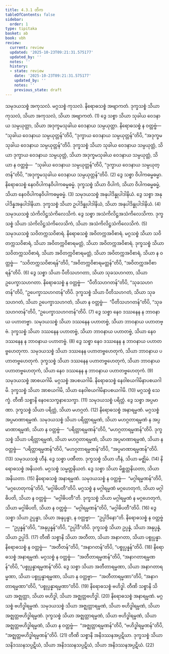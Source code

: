 ```yaml
---
title: 4.3.1 တိက
tableOfContents: false
sidebar:
  order: 1
type: tipitaka
basket: ab
book: vbh
review:
  current: review
  updated: '2025-10-23T09:21:31.575177'
  updated_by: ''
  notes: ''
  history:
  - state: review
    date: '2025-10-23T09:21:31.575177'
    updated_by: ''
    notes: ''
    previous_state: draft
---
```



<ReviewStatus review={frontmatter.review} showDetails={true} />

<HypothesisAnnotation frontmatter={frontmatter} />

<DynamicBreadcrumb />

<Division number="217" book="vbh" e="ch" v="30" p="119">

<Paragraph number="822" book="vbh">
သမုဒယသစ္စံ အကုသလံ. မဂ္ဂသစ္စံ ကုသလံ. နိရောဓသစ္စံ အဗျာကတံ. ဒုက္ခသစ္စံ သိယာ ကုသလံ, သိယာ အကုသလံ, သိယာ အဗျာကတံ. (1)
</Paragraph>

<Paragraph number="823" book="vbh">
ဒွေ သစ္စာ သိယာ သုခါယ ဝေဒနာယ သမ္ပယုတ္တာ, သိယာ အဒုက္ခမသုခါယ ဝေဒနာယ သမ္ပယုတ္တာ. နိရောဓသစ္စံ န ဝတ္တဗ္ဗံ—  “သုခါယ ဝေဒနာယ သမ္ပယုတ္တန်”တိပိ, “ဒုက္ခာယ ဝေဒနာယ သမ္ပယုတ္တန်”တိပိ, “အဒုက္ခမသုခါယ ဝေဒနာယ သမ္ပယုတ္တန်”တိပိ. ဒုက္ခသစ္စံ သိယာ သုခါယ ဝေဒနာယ သမ္ပယုတ္တံ, သိယာ ဒုက္ခာယ ဝေဒနာယ သမ္ပယုတ္တံ, သိယာ အဒုက္ခမသုခါယ ဝေဒနာယ သမ္ပယုတ္တံ, သိယာ န ဝတ္တဗ္ဗံ—  “သုခါယ ဝေဒနာယ သမ္ပယုတ္တန်”တိပိ, “ဒုက္ခာယ ဝေဒနာယ သမ္ပယုတ္တန်”တိပိ, “အဒုက္ခမသုခါယ ဝေဒနာယ သမ္ပယုတ္တန်”တိပိ. (2)
</Paragraph>

<Paragraph number="824" book="vbh">
ဒွေ သစ္စာ ဝိပါကဓမ္မဓမ္မာ. နိရောဓသစ္စံ နေဝဝိပါကနဝိပါကဓမ္မဓမ္မံ. ဒုက္ခသစ္စံ သိယာ ဝိပါကံ, သိယာ ဝိပါကဓမ္မဓမ္မံ, သိယာ နေဝဝိပါကနဝိပါကဓမ္မဓမ္မံ. (3)
</Paragraph>

<Paragraph number="825" book="vbh">
သမုဒယသစ္စံ အနုပါဒိန္နုပါဒါနိယံ. ဒွေ သစ္စာ အနုပါဒိန္နအနုပါဒါနိယာ. ဒုက္ခသစ္စံ သိယာ ဥပါဒိန္နုပါဒါနိယံ, သိယာ အနုပါဒိန္နုပါဒါနိယံ. (4)
</Paragraph>

<Paragraph number="826" book="vbh">
သမုဒယသစ္စံ သံကိလိဋ္ဌသံကိလေသိကံ. ဒွေ သစ္စာ အသံကိလိဋ္ဌအသံကိလေသိကာ. ဒုက္ခသစ္စံ သိယာ သံကိလိဋ္ဌသံကိလေသိကံ, သိယာ အသံကိလိဋ္ဌသံကိလေသိကံ. (5)
</Paragraph>

<Paragraph number="827" book="vbh">
သမုဒယသစ္စံ သဝိတက္ကသဝိစာရံ. နိရောဓသစ္စံ အဝိတက္ကအဝိစာရံ. မဂ္ဂသစ္စံ သိယာ သဝိတက္ကသဝိစာရံ, သိယာ အဝိတက္ကဝိစာရမတ္တံ, သိယာ အဝိတက္ကအဝိစာရံ. ဒုက္ခသစ္စံ သိယာ သဝိတက္ကသဝိစာရံ, သိယာ အဝိတက္ကဝိစာရမတ္တံ, သိယာ အဝိတက္ကအဝိစာရံ, သိယာ န ဝတ္တဗ္ဗံ—  “သဝိတက္ကသဝိစာရန်”တိပိ, “အဝိတက္ကဝိစာရမတ္တန်”တိပိ, “အဝိတက္ကအဝိစာရန်”တိပိ. (6)
</Paragraph>

<Paragraph number="828" book="vbh">
ဒွေ သစ္စာ သိယာ ပီတိသဟဂတာ, သိယာ သုခသဟဂတာ, သိယာ ဥပေက္ခာသဟဂတာ. နိရောဓသစ္စံ န ဝတ္တဗ္ဗံ—  “ပီတိသဟဂတန်”တိပိ, “သုခသဟဂတန်”တိပိ, “ဥပေက္ခာသဟဂတန်”တိပိ. ဒုက္ခသစ္စံ သိယာ ပီတိသဟဂတံ, သိယာ သုခသဟဂတံ, သိယာ ဥပေက္ခာသဟဂတံ, သိယာ န ဝတ္တဗ္ဗံ—  “ပီတိသဟဂတန်”တိပိ, “သုခသဟဂတန်”တိပိ, “ဥပေက္ခာသဟဂတန်”တိပိ. (7)
</Paragraph>

<Paragraph number="829" book="vbh">
ဒွေ သစ္စာ နေဝ ဒဿနေန န ဘာဝနာယ ပဟာတဗ္ဗာ. သမုဒယသစ္စံ သိယာ ဒဿနေန ပဟာတဗ္ဗံ, သိယာ ဘာဝနာယ ပဟာတဗ္ဗံ. ဒုက္ခသစ္စံ သိယာ ဒဿနေန ပဟာတဗ္ဗံ, သိယာ ဘာဝနာယ ပဟာတဗ္ဗံ, သိယာ နေဝ ဒဿနေန န ဘာဝနာယ ပဟာတဗ္ဗံ. (8)
</Paragraph>

<Paragraph number="830" book="vbh">
ဒွေ သစ္စာ နေဝ ဒဿနေန န ဘာဝနာယ ပဟာတဗ္ဗဟေတုကာ. သမုဒယသစ္စံ သိယာ ဒဿနေန ပဟာတဗ္ဗဟေတုကံ, သိယာ ဘာဝနာယ ပဟာတဗ္ဗဟေတုကံ. ဒုက္ခသစ္စံ သိယာ ဒဿနေန ပဟာတဗ္ဗဟေတုကံ, သိယာ ဘာဝနာယ ပဟာတဗ္ဗဟေတုကံ, သိယာ နေဝ ဒဿနေန န ဘာဝနာယ ပဟာတဗ္ဗဟေတုကံ. (9)
</Paragraph>

<Paragraph number="831" book="vbh">
သမုဒယသစ္စံ အာစယဂါမိ. မဂ္ဂသစ္စံ အပစယဂါမိ. နိရောဓသစ္စံ နေဝါစယဂါမိနာပစယဂါမိ. ဒုက္ခသစ္စံ သိယာ အာစယဂါမိ, သိယာ နေဝါစယဂါမိနာပစယဂါမိ. (10)
</Paragraph>

<Paragraph number="832" book="vbh">
မဂ္ဂသစ္စံ သေက္ခံ. တီဏိ သစ္စာနိ နေဝသေက္ခနာသေက္ခာ. (11)
</Paragraph>

<Paragraph number="833" book="vbh">
သမုဒယသစ္စံ ပရိတ္တံ. ဒွေ သစ္စာ အပ္ပမာဏာ. ဒုက္ခသစ္စံ သိယာ ပရိတ္တံ, သိယာ မဟဂ္ဂတံ. (12)
</Paragraph>

<Paragraph number="834" book="vbh">
နိရောဓသစ္စံ အနာရမ္မဏံ. မဂ္ဂသစ္စံ အပ္ပမာဏာရမ္မဏံ. သမုဒယသစ္စံ သိယာ ပရိတ္တာရမ္မဏံ, သိယာ မဟဂ္ဂတာရမ္မဏံ န အပ္ပမာဏာရမ္မဏံ, သိယာ န ဝတ္တဗ္ဗံ—  “ပရိတ္တာရမ္မဏန်”တိပိ, “မဟဂ္ဂတာရမ္မဏန်”တိပိ. ဒုက္ခသစ္စံ သိယာ ပရိတ္တာရမ္မဏံ, သိယာ မဟဂ္ဂတာရမ္မဏံ, သိယာ အပ္ပမာဏာရမ္မဏံ, သိယာ န ဝတ္တဗ္ဗံ—  “ပရိတ္တာရမ္မဏန်”တိပိ, “မဟဂ္ဂတာရမ္မဏန်”တိပိ, “အပ္ပမာဏာရမ္မဏန်”တိပိ. (13)
</Paragraph>

<Paragraph number="835" book="vbh">
သမုဒယသစ္စံ ဟီနံ. ဒွေ သစ္စာ ပဏီတာ. ဒုက္ခသစ္စံ သိယာ ဟီနံ, သိယာ မဇ္ဈိမံ. (14)
</Paragraph>

<Paragraph number="836" book="vbh">
နိရောဓသစ္စံ အနိယတံ. မဂ္ဂသစ္စံ သမ္မတ္တနိယတံ. ဒွေ သစ္စာ သိယာ မိစ္ဆတ္တနိယတာ, သိယာ အနိယတာ. (15)
</Paragraph>

<Paragraph number="837" book="vbh">
နိရောဓသစ္စံ အနာရမ္မဏံ. သမုဒယသစ္စံ န ဝတ္တဗ္ဗံ—  “မဂ္ဂါရမ္မဏန်”တိပိ, “မဂ္ဂဟေတုကန်”တိပိ, “မဂ္ဂါဓိပတီ”တိပိ. မဂ္ဂသစ္စံ န မဂ္ဂါရမ္မဏံ မဂ္ဂဟေတုကံ, သိယာ မဂ္ဂါဓိပတိ, သိယာ န ဝတ္တဗ္ဗံ—  “မဂ္ဂါဓိပတီ”တိ. ဒုက္ခသစ္စံ သိယာ မဂ္ဂါရမ္မဏံ န မဂ္ဂဟေတုကံ, သိယာ မဂ္ဂါဓိပတိ, သိယာ န ဝတ္တဗ္ဗံ—  “မဂ္ဂါရမ္မဏန်”တိပိ, “မဂ္ဂါဓိပတီ”တိပိ. (16)
</Paragraph>

<Paragraph number="838" book="vbh">
ဒွေ သစ္စာ သိယာ ဥပ္ပန္နာ, သိယာ အနုပ္ပန္နာ, န ဝတ္တဗ္ဗာ—  “ဥပ္ပါဒိနော”တိ. နိရောဓသစ္စံ န ဝတ္တဗ္ဗံ—  “ဥပ္ပန္နန်”တိပိ, “အနုပ္ပန္နန်”တိပိ, “ဥပ္ပါဒီ”တိပိ. ဒုက္ခသစ္စံ သိယာ ဥပ္ပန္နံ, သိယာ အနုပ္ပန္နံ, သိယာ ဥပ္ပါဒိ. (17)
</Paragraph>

<Paragraph number="839" book="vbh">
တီဏိ သစ္စာနိ သိယာ အတီတာ, သိယာ အနာဂတာ, သိယာ ပစ္စုပ္ပန္နာ. နိရောဓသစ္စံ န ဝတ္တဗ္ဗံ—  “အတီတန်”တိပိ, “အနာဂတန်”တိပိ, “ပစ္စုပ္ပန္နန်”တိပိ. (18)
</Paragraph>

<Paragraph number="840" book="vbh">
နိရောဓသစ္စံ အနာရမ္မဏံ. မဂ္ဂသစ္စံ န ဝတ္တဗ္ဗံ—  “အတီတာရမ္မဏန်”တိပိ, “အနာဂတာရမ္မဏန်”တိပိ, “ပစ္စုပ္ပန္နာရမ္မဏန်”တိပိ. ဒွေ သစ္စာ သိယာ အတီတာရမ္မဏာ, သိယာ အနာဂတာရမ္မဏာ, သိယာ ပစ္စုပ္ပန္နာရမ္မဏာ, သိယာ န ဝတ္တဗ္ဗာ—  “အတီတာရမ္မဏာ”တိပိ, “အနာဂတာရမ္မဏာ”တိပိ, “ပစ္စုပ္ပန္နာရမ္မဏာ”တိပိ. (19)
</Paragraph>

<Paragraph number="841" book="vbh">
နိရောဓသစ္စံ ဗဟိဒ္ဓါ. တီဏိ သစ္စာနိ သိယာ အဇ္ဈတ္တာ, သိယာ ဗဟိဒ္ဓါ, သိယာ အဇ္ဈတ္တဗဟိဒ္ဓါ. (20)
</Paragraph>

<Paragraph number="842" book="vbh">
နိရောဓသစ္စံ အနာရမ္မဏံ. မဂ္ဂသစ္စံ ဗဟိဒ္ဓါရမ္မဏံ. သမုဒယသစ္စံ သိယာ အဇ္ဈတ္တာရမ္မဏံ, သိယာ ဗဟိဒ္ဓါရမ္မဏံ, သိယာ အဇ္ဈတ္တဗဟိဒ္ဓါရမ္မဏံ. ဒုက္ခသစ္စံ သိယာ အဇ္ဈတ္တာရမ္မဏံ, သိယာ ဗဟိဒ္ဓါရမ္မဏံ, သိယာ အဇ္ဈတ္တဗဟိဒ္ဓါရမ္မဏံ, သိယာ န ဝတ္တဗ္ဗံ—  “အဇ္ဈတ္တာရမ္မဏန်”တိပိ, “ဗဟိဒ္ဓါရမ္မဏန်”တိပိ, “အဇ္ဈတ္တဗဟိဒ္ဓါရမ္မဏန်”တိပိ. (21)
</Paragraph>

<Paragraph number="843" book="vbh">
တီဏိ သစ္စာနိ အနိဒဿနအပ္ပဋိဃာ. ဒုက္ခသစ္စံ သိယာ သနိဒဿနသပ္ပဋိဃံ, သိယာ အနိဒဿနသပ္ပဋိဃံ, သိယာ အနိဒဿနအပ္ပဋိဃံ. (22)
</Paragraph>
</Division>